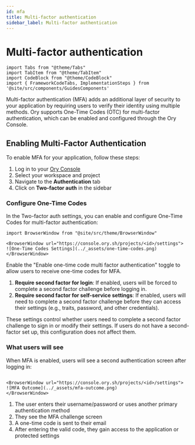 ```yaml
---
id: mfa
title: Multi-factor authentication
sidebar_label: Multi-factor authentication
---
```


# Multi-factor authentication

```mdx-code-block
import Tabs from "@theme/Tabs"
import TabItem from "@theme/TabItem"
import CodeBlock from "@theme/CodeBlock"
import { FrameworkCodeTabs, ImplementationSteps } from '@site/src/components/GuidesComponents'
```

<p>
  Multi-factor authentication (MFA) adds an additional layer of security to your application by requiring users to verify their
  identity using multiple methods. Ory supports One-Time Codes (OTC) for multi-factor authentication, which can be enabled and
  configured through the Ory Console.
</p>

## Enabling Multi-Factor Authentication

To enable MFA for your application, follow these steps:

1. Log in to your [Ory Console](https://console.ory.sh/)
2. Select your workspace and project
3. Navigate to the **Authentication** tab
4. Click on **Two-factor auth** in the sidebar

### Configure One-Time Codes

In the Two-factor auth settings, you can enable and configure One-Time Codes for multi-factor authentication:

```mdx-code-block
import BrowserWindow from "@site/src/theme/BrowserWindow"

<BrowserWindow url="https://console.ory.sh/projects/<id>/settings">
![One-Time Codes Settings](../_assets/one-time-codes.png)
</BrowserWindow>
```

Enable the "Enable one-time code multi factor authentication" toggle to allow users to receive one-time codes for MFA.


1. **Require second factor for login**: If enabled, users will be forced to complete a second factor challenge before logging in.
2. **Require second factor for self-service settings**: If enabled, users will need to complete a second factor challenge before
   they can access their settings (e.g., traits, password, and other credentials).

These settings control whether users need to complete a second factor challenge to sign in or modify their settings. If users do
not have a second-factor set up, this configuration does not affect them.

### What users will see

When MFA is enabled, users will see a second authentication screen after logging in:

```mdx-code-block

<BrowserWindow url="https://console.ory.sh/projects/<id>/settings">
![MFA Outcome](../_assets/mfa-outcome.png)
</BrowserWindow>
```

1. The user enters their username/password or uses another primary authentication method
2. They see the MFA challenge screen
3. A one-time code is sent to their email
4. After entering the valid code, they gain access to the application or protected settings
